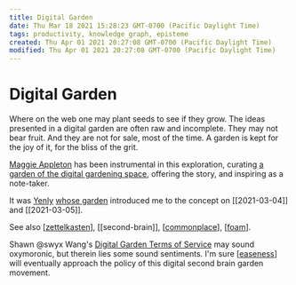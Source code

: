 ```yaml
---
title: Digital Garden
date: Thu Mar 18 2021 15:28:23 GMT-0700 (Pacific Daylight Time)
tags: productivity, knowledge graph, episteme
created: Thu Apr 01 2021 20:27:08 GMT-0700 (Pacific Daylight Time)
modified: Thu Apr 01 2021 20:27:08 GMT-0700 (Pacific Daylight Time)
---
```


# Digital Garden

Where on the web one may plant seeds to see if they grow. The ideas presented in a digital garden are often raw and incomplete. They may not bear fruit. And they are not for sale, most of the time. A garden is kept for the joy of it, for the bliss of the grit.

[Maggie Appleton](https://maggieappleton.com/garden) has been instrumental in this exploration, curating [a garden of the digital gardening space](https://github.com/MaggieAppleton/digital-gardeners), offering the story, and inspiring as a note-taker.

It was [Yenly](https://yenly.wtf) [whose garden](<(https://til.yenly.wtf)>) introduced me to the concept on [[2021-03-04]] and [[2021-03-05]].

See also [[zettelkasten]], [[second-brain]], [[commonplace]], [[foam]].

Shawn @swyx Wang's [Digital Garden Terms of Service](https://www.swyx.io/digital-garden-tos/) may sound oxymoronic, but therein lies some sound sentiments. I'm sure [[easeness]] will eventually approach the policy of this digital second brain garden movement.

[//begin]: # "Autogenerated link references for markdown compatibility"
[zettelkasten]: zettelkasten "Zettelkasten"
[commonplace]: commonplace "Commonplace"
[foam]: foam "Foam"
[easeness]: easeness "Easeness"
[//end]: # "Autogenerated link references"
